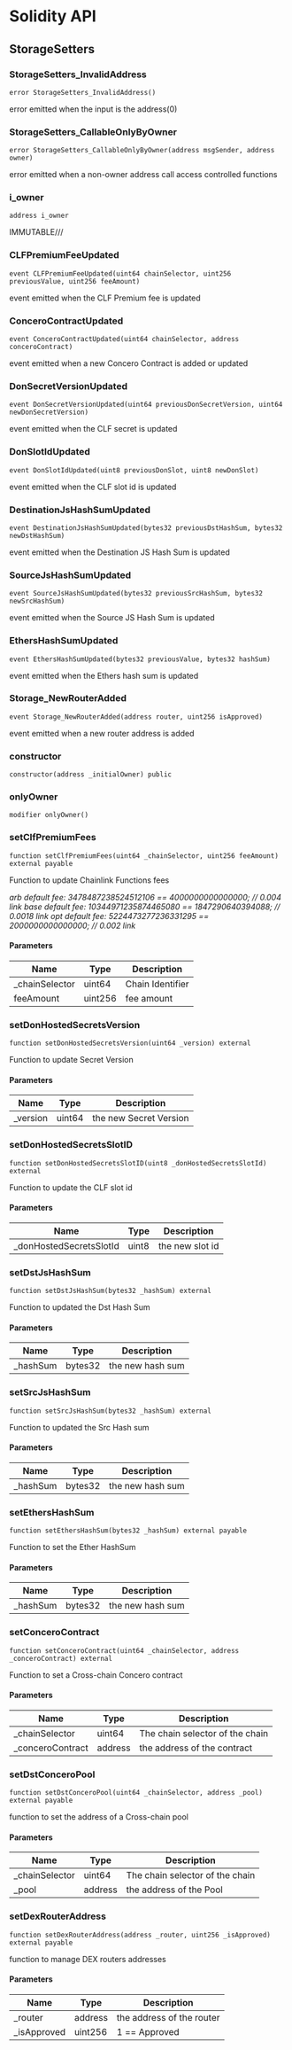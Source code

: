 # Solidity API

## StorageSetters

### StorageSetters_InvalidAddress

```solidity
error StorageSetters_InvalidAddress()
```

error emitted when the input is the address(0)

### StorageSetters_CallableOnlyByOwner

```solidity
error StorageSetters_CallableOnlyByOwner(address msgSender, address owner)
```

error emitted when a non-owner address call access controlled functions

### i_owner

```solidity
address i_owner
```

IMMUTABLE///

### CLFPremiumFeeUpdated

```solidity
event CLFPremiumFeeUpdated(uint64 chainSelector, uint256 previousValue, uint256 feeAmount)
```

event emitted when the CLF Premium fee is updated

### ConceroContractUpdated

```solidity
event ConceroContractUpdated(uint64 chainSelector, address conceroContract)
```

event emitted when a new Concero Contract is added or updated

### DonSecretVersionUpdated

```solidity
event DonSecretVersionUpdated(uint64 previousDonSecretVersion, uint64 newDonSecretVersion)
```

event emitted when the CLF secret is updated

### DonSlotIdUpdated

```solidity
event DonSlotIdUpdated(uint8 previousDonSlot, uint8 newDonSlot)
```

event emitted when the CLF slot id is updated

### DestinationJsHashSumUpdated

```solidity
event DestinationJsHashSumUpdated(bytes32 previousDstHashSum, bytes32 newDstHashSum)
```

event emitted when the Destination JS Hash Sum is updated

### SourceJsHashSumUpdated

```solidity
event SourceJsHashSumUpdated(bytes32 previousSrcHashSum, bytes32 newSrcHashSum)
```

event emitted when the Source JS Hash Sum is updated

### EthersHashSumUpdated

```solidity
event EthersHashSumUpdated(bytes32 previousValue, bytes32 hashSum)
```

event emitted when the Ethers hash sum is updated

### Storage_NewRouterAdded

```solidity
event Storage_NewRouterAdded(address router, uint256 isApproved)
```

event emitted when a new router address is added

### constructor

```solidity
constructor(address _initialOwner) public
```

### onlyOwner

```solidity
modifier onlyOwner()
```

### setClfPremiumFees

```solidity
function setClfPremiumFees(uint64 _chainSelector, uint256 feeAmount) external payable
```

Function to update Chainlink Functions fees

_arb default fee: 3478487238524512106 == 4000000000000000; // 0.004 link
base default fee: 10344971235874465080 == 1847290640394088; // 0.0018 link
opt default fee: 5224473277236331295 == 2000000000000000; // 0.002 link_

#### Parameters

| Name | Type | Description |
| ---- | ---- | ----------- |
| _chainSelector | uint64 | Chain Identifier |
| feeAmount | uint256 | fee amount |

### setDonHostedSecretsVersion

```solidity
function setDonHostedSecretsVersion(uint64 _version) external
```

Function to update Secret Version

#### Parameters

| Name | Type | Description |
| ---- | ---- | ----------- |
| _version | uint64 | the new Secret Version |

### setDonHostedSecretsSlotID

```solidity
function setDonHostedSecretsSlotID(uint8 _donHostedSecretsSlotId) external
```

Function to update the CLF slot id

#### Parameters

| Name | Type | Description |
| ---- | ---- | ----------- |
| _donHostedSecretsSlotId | uint8 | the new slot id |

### setDstJsHashSum

```solidity
function setDstJsHashSum(bytes32 _hashSum) external
```

Function to updated the Dst Hash Sum

#### Parameters

| Name | Type | Description |
| ---- | ---- | ----------- |
| _hashSum | bytes32 | the new hash sum |

### setSrcJsHashSum

```solidity
function setSrcJsHashSum(bytes32 _hashSum) external
```

Function to updated the Src Hash sum

#### Parameters

| Name | Type | Description |
| ---- | ---- | ----------- |
| _hashSum | bytes32 | the new hash sum |

### setEthersHashSum

```solidity
function setEthersHashSum(bytes32 _hashSum) external payable
```

Function to set the Ether HashSum

#### Parameters

| Name | Type | Description |
| ---- | ---- | ----------- |
| _hashSum | bytes32 | the new hash sum |

### setConceroContract

```solidity
function setConceroContract(uint64 _chainSelector, address _conceroContract) external
```

Function to set a Cross-chain Concero contract

#### Parameters

| Name | Type | Description |
| ---- | ---- | ----------- |
| _chainSelector | uint64 | The chain selector of the chain |
| _conceroContract | address | the address of the contract |

### setDstConceroPool

```solidity
function setDstConceroPool(uint64 _chainSelector, address _pool) external payable
```

function to set the address of a Cross-chain pool

#### Parameters

| Name | Type | Description |
| ---- | ---- | ----------- |
| _chainSelector | uint64 | The chain selector of the chain |
| _pool | address | the address of the Pool |

### setDexRouterAddress

```solidity
function setDexRouterAddress(address _router, uint256 _isApproved) external payable
```

function to manage DEX routers addresses

#### Parameters

| Name | Type | Description |
| ---- | ---- | ----------- |
| _router | address | the address of the router |
| _isApproved | uint256 | 1 == Approved | Any other value is not Approved. |

